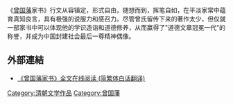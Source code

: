 {{multiple issues|
{{expand|time=2013-12-09T13:46:02+00:00}}
{{review|time=2013-12-09T13:46:02+00:00}}
{{unreferenced|time=2013-12-09T13:46:02+00:00}}
}}
《[[曾国藩|曾国藩]]家书》行文从容镇定，形式自由，随想而到，挥笔自如，在平淡家常中蕴育真知良言，具有极强的说服力和感召力。尽管曾氏留传下来的著作太少，但仅就一部家书中可以体现他的学识造诣和道德修养，从而赢得了"道德文章冠冕一代"的称誉，并成为中国封建社会最后一尊精神偶像。

== 外部連結 ==
{{wikisource}}
* [http://www.8bei8.com/book/zengguofanjiashu.html 《曾国藩家书》全文在线阅读 (简繁体白话翻译)] {{Wayback|url=http://www.8bei8.com/book/zengguofanjiashu.html |date=20210309214625 }}

[[Category:清朝文学作品|Category:清朝文学作品]]
[[Category:曾国藩|Category:曾国藩]]